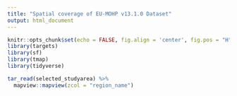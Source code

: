 ```yaml
---
title: "Spatial coverage of EU-MOHP v13.1.0 Dataset"
output: html_document
---
```



```r
knitr::opts_chunk$set(echo = FALSE, fig.align = 'center', fig.pos = "H", out.width = "100%", message = FALSE, warning = FALSE, fig.showtext = TRUE)
library(targets)
library(sf)
library(tmap)
library(tidyverse)
```


```r
tar_read(selected_studyarea) %>% 
  mapview::mapview(zcol = "region_name")
```
